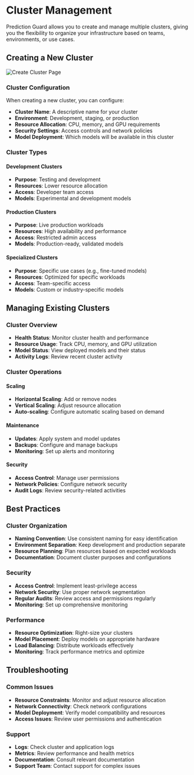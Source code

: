 # Cluster Management

Prediction Guard allows you to create and manage multiple clusters, giving you the flexibility to organize your infrastructure based on teams, environments, or use cases.

## Creating a New Cluster

![Create Cluster Page](./create-cluster-admin.png)

### Cluster Configuration

When creating a new cluster, you can configure:

- **Cluster Name**: A descriptive name for your cluster
- **Environment**: Development, staging, or production
- **Resource Allocation**: CPU, memory, and GPU requirements
- **Security Settings**: Access controls and network policies
- **Model Deployment**: Which models will be available in this cluster

### Cluster Types

#### Development Clusters
- **Purpose**: Testing and development
- **Resources**: Lower resource allocation
- **Access**: Developer team access
- **Models**: Experimental and development models

#### Production Clusters
- **Purpose**: Live production workloads
- **Resources**: High availability and performance
- **Access**: Restricted admin access
- **Models**: Production-ready, validated models

#### Specialized Clusters
- **Purpose**: Specific use cases (e.g., fine-tuned models)
- **Resources**: Optimized for specific workloads
- **Access**: Team-specific access
- **Models**: Custom or industry-specific models

## Managing Existing Clusters

### Cluster Overview
- **Health Status**: Monitor cluster health and performance
- **Resource Usage**: Track CPU, memory, and GPU utilization
- **Model Status**: View deployed models and their status
- **Activity Logs**: Review recent cluster activity

### Cluster Operations

#### Scaling
- **Horizontal Scaling**: Add or remove nodes
- **Vertical Scaling**: Adjust resource allocation
- **Auto-scaling**: Configure automatic scaling based on demand

#### Maintenance
- **Updates**: Apply system and model updates
- **Backups**: Configure and manage backups
- **Monitoring**: Set up alerts and monitoring

#### Security
- **Access Control**: Manage user permissions
- **Network Policies**: Configure network security
- **Audit Logs**: Review security-related activities

## Best Practices

### Cluster Organization
- **Naming Convention**: Use consistent naming for easy identification
- **Environment Separation**: Keep development and production separate
- **Resource Planning**: Plan resources based on expected workloads
- **Documentation**: Document cluster purposes and configurations

### Security
- **Access Control**: Implement least-privilege access
- **Network Security**: Use proper network segmentation
- **Regular Audits**: Review access and permissions regularly
- **Monitoring**: Set up comprehensive monitoring

### Performance
- **Resource Optimization**: Right-size your clusters
- **Model Placement**: Deploy models on appropriate hardware
- **Load Balancing**: Distribute workloads effectively
- **Monitoring**: Track performance metrics and optimize

## Troubleshooting

### Common Issues
- **Resource Constraints**: Monitor and adjust resource allocation
- **Network Connectivity**: Check network configurations
- **Model Deployment**: Verify model compatibility and resources
- **Access Issues**: Review user permissions and authentication

### Support
- **Logs**: Check cluster and application logs
- **Metrics**: Review performance and health metrics
- **Documentation**: Consult relevant documentation
- **Support Team**: Contact support for complex issues

